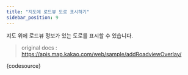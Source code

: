 ```yaml
---
title: "지도에 로드뷰 도로 표시하기"
sidebar_position: 9
---
```


지도 위에 로드뷰 정보가 있는 도로를 표시할 수 있습니다.

> original docs : https://apis.map.kakao.com/web/sample/addRoadviewOverlay/


<LiveEditor>{codesource}</LiveEditor>
